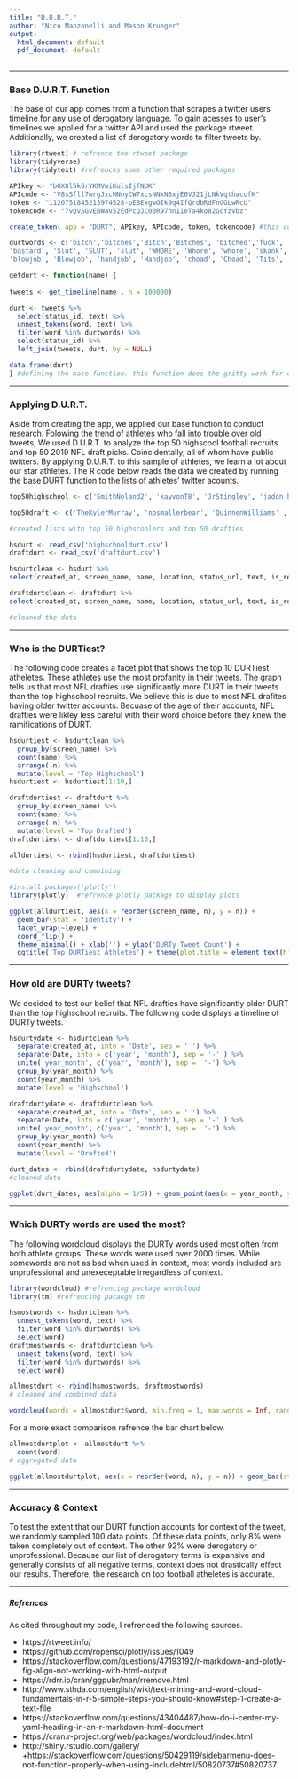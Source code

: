 ```yaml
---
title: "D.U.R.T."
author: "Nico Manzonelli and Mason Krueger"
output:
  html_document: default
  pdf_document: default
---
```

<style type="text/css">

h1.title {
  font-size: 38px;
  color: Black;
  text-align: center;
}
h4.author {
  font-size: 18px;
  font-family: "Times New Roman", Times, serif;
  color: Black;
  text-align: center;
}
</style>

******

### Base D.U.R.T. Function

  The base of our app comes from a function that scrapes a twitter users timeline for any use of derogatory language. To gain acesses to user's timelines we applied for a twitter API and used the package rtweet. Additionally, we created a list of derogatory words to filter tweets by.

```r

library(rtweet) # refrence the rtweet package
library(tidyverse)
library(tidytext) #refrences some other required packages

APIkey <- "bGX8l5k6rYKMVwiKulsIjfNUK"
APIcode <- "V8sSfll7wrgJxcHNnyCW7xcsNNxN8xjE6VJ21jLNkVqthacofK"
token <- "1120751845213974528-pEBExgwOIk9q4IfQrdbRdFnGGLwRcU"
tokencode <- "7vQvSGvEBWav52EdPcQJC00R97hn11eTa4ko82GcYzvbz"

create_token( app = "DURT", APIkey, APIcode, token, tokencode) #this code accesses our twitter API. Authorization below.

durtwords <- c('bitch','bitches','Bitch','Bitches', 'bitched','fuck', 'Fuck', 'FUCK', 'fucking', 'fucked', 'fucker', 'Fucked', 'Fucker', 'Fuckers', 'Cunt', 'cunt', 'CUNT', 'fag','FAG','Fag', 'faggot', 'Faggot', 'faggit', 'Faggit', 'Faggot', 'NIGGER','Nigger', 'nigger', 'Nigga', 'NIGGA', 'Nigga', 'Ass', 'ass', 'ASS', 'Bastard', 'BASTARD',
'bastard', 'Slut', 'SLUT', 'slut', 'WHORE', 'Whore', 'whore', 'skank', 'Skank', 'WHORE', 'porn', 'Porn', 'PORN', 'Vagina', 'VAGINA', 'vagina', 'dick', 'Dick', 'DICK', 'Pussy', 'PUSSY', 'pussy', 'penis', 'Penis', 'PENIS','Gay', 'GAY', 'gay','NIGGERS', 'niggas', 'niggers', 'NIGGAS', 'Gay', 'gays', 'GAYS', 'Gays', 'fags', 'Fags', 'Faggots','shit', 'SHIT', 'Shit', 'Shits', 'shits', 'Mexican', 'mexican', 'mexicans', 'Mexicans', 'Jew', 'Jews', 'jew', 'jews', 'spic', 'COCK', 'cock', 'cocks', 'Cock','retard', 'Retard', 'Retarded','retarded', 'chode', 'Chode', 'Cum', 'CUM', 'cum', 'Weed', 'weed', 'crack', 'Crack', 'Coke', 'coke', 'blow', 'Blow', 'ayo', 'yayo','alc', 'beer','Beer', 'Twat', 'twat', 'TWAT', 'prick', 'Prick', 'FUCKER', 'clit', 'Clit', 'CLIT', 'Jizz', 'jizz', 'sex', 'Sex', 'SEX', 'queef', 'Queef',
'blowjob', 'Blowjob', 'handjob', 'Handjob', 'choad', 'Choad', 'Tits', 'tits', 'TITS', 'Titties', 'titties', 'tiddies', 'Boobs', 'boobs', 'balls', 'Balls', 'ballsack', 'Ballsack', 'Piss', 'piss', 'Taint', 'taint', 'Pubes', 'pubes', 'nutsack', 'Nutsack', 'Spick', 'Spick', 'wetback', 'Terrorist', 'terrorist', 'LSD', 'Acid', 'acid', 'Nazi', 'nazi', 'NAZIS', 'NAZI', 'nazis', 'Dyke', 'dyke', 'Dike', 'dike', 'Coon', 'coon', 'COON', 'DIKE', 'DYKE', 'queer', 'Queer', 'trans', 'tranny','Tranny', 'NIG', 'nig', 'Nig', 'Lesbian', 'lesbian', 'Lesbo', 'lesbian', 'Redneck', 'redneck', 'Raghead', 'raghead', 'fat', 'FAT', 'Fat', 'towelhead', 'Towelhead', 'blunt', 'Blunt', 'Joint', 'joint') #defining durty words

getdurt <- function(name) {
  
tweets <- get_timeline(name , n = 100000)

durt <- tweets %>%
  select(status_id, text) %>%
  unnest_tokens(word, text) %>%
  filter(word %in% durtwords) %>%
  select(status_id) %>%
  left_join(tweets, durt, by = NULL)

data.frame(durt)
} #defining the base function. this function does the gritty work for our app.

```

*****

### Applying D.U.R.T.

  Aside from creating the app, we applied our base function to conduct research. Folowing the trend of athletes who fall into trouble over old tweets, We used D.U.R.T. to analyze the top 50 highscool football recruits and top 50 2019 NFL draft picks. Coincidentally, all of whom have public twitters. By applying D.U.R.T. to this sample of athletes, we learn a lot about our star athletes. The R code below reads the data we created by running the base DURT function to the lists of athletes' twitter acounts.

```r

top50highschool <- c('SmithNoland2', 'kayvonT8', 'JrStingley', 'jadon_haselwood', 'Antonioalfano99', '6sixGod_', 'ENeal73', 'ZP62019', 'buhbuhbru', 'darnell_5232', 'SpencerRattler','zacharrison_', 'Emery4____',  'daxhill5', 'K_Green_01', 'boimarv9', 'loganbrown53', 'brand0n_smith12', 'KobeDean2', 'GarrettWilson_V', '_TheoWeaseJr','D1Figure_', 'andrewbooth21', 'geo_Thagoat', 'opfreak15', 'claywebbG3', 'CharlesCross67', 'wanyamorris64', 'ealy_1k', 'h_miller76', 'Thechrishinton','MarcelBrooks_5', 'bo_nix10', 'J_Whitt3', 'JayD__5', 'domblaylock_1', 'dreamchaserTy10', 'Ford_Kyle6', '_FrankLadson', 'PierceQuick', '_mykael2','KinggChris7', 'jordantofly100', 'HenryTootoo1', 'LewisCine', 'zachcharbon', 'isopsher', 'Easymoney_Kai', 'jakesmith27', 'DoItAllDent103')

top50draft <- c('TheKylerMurray', 'nbsmallerbear', 'QuinnenWilliams' ,'Cle_Missile' ,'DevinWhite__40' ,'Daniel_Jones10' ,'JoshAllen41_' ,'TheeHOCK8' ,'Edoliver_11' ,'_Dbush11' ,'JonahGWilliams','RashanAGary','cwilkins42' ,'Big_Fish75','dh_simba7' ,'Fire_Burns99','llawrence2139','Gbradbury_11','GrindSimmons94','nrfant','darnellsavage_' ,'AndreDillard_','levelstothis_2' ,'iAM_JoshJacobs' ,'Primetime_jet' ,'_sweat9','JohnathanAbram1','JerryTillery','ljcollier91','DreBaker1_','KalebMcgary','NkealHarry15','byronmurphy','Rock_152','jawaan_taylor74','Uno_Captain','Thegreglittle','Cody_Ford74','MrSeanyB1','MullenIsland1','DaltonBigD71','DrewLock23','tavai31','Big_E_14','JoejuanW','Greedy','Erik_McCoy_73','benbanogu','swervinirvin_')

#created lists with top 50 highscoolers and top 50 drafties

hsdurt <- read_csv('highschooldurt.csv')
draftdurt <- read_csv('draftdurt.csv')

hsdurtclean <- hsdurt %>%
select(created_at, screen_name, name, location, status_url, text, is_retweet, favorite_count, retweet_count, retweet_name, retweet_location, profile_image_url)

draftdurtclean <- draftdurt %>%
select(created_at, screen_name, name, location, status_url, text, is_retweet, favorite_count, retweet_count, retweet_name, retweet_location, profile_image_url)

#cleaned the data
```

******

### Who is the DURTiest?

  The following code creates a facet plot that shows the top 10 DURTiest atheletes. These athletes use the most profanity in their tweets. The graph tells us that most NFL drafties use significantly more DURT in their tweets than the top highschool recruits. We believe this is due to most NFL drafites having older twitter accounts. Becuase of the age of their accounts, NFL drafties were likley less careful with their word choice before they knew the ramifications of DURT.

```r

hsdurtiest <- hsdurtclean %>%  
  group_by(screen_name) %>%
  count(name) %>%
  arrange(-n) %>%
  mutate(level = 'Top Highschool')
hsdurtiest <- hsdurtiest[1:10,]

draftdurtiest <- draftdurt %>%
  group_by(screen_name) %>%
  count(name) %>%
  arrange(-n) %>%
  mutate(level = 'Top Drafted')
draftdurtiest <- draftdurtiest[1:10,]

alldurtiest <- rbind(hsdurtiest, draftdurtiest)

#data cleaning and combining

#install.packages('plotly')
library(plotly)  #refrence plotly package to display plots

ggplot(alldurtiest, aes(x = reorder(screen_name, n), y = n)) +
  geom_bar(stat = 'identity') +
  facet_wrap(~level) +
  coord_flip() +
  theme_minimal() + xlab('') + ylab('DURTy Tweet Count') +
  ggtitle('Top DURTiest Athletes') + theme(plot.title = element_text(hjust = 0.5)) #build ggplot


```

******

### How old are DURTy tweets?

  We decided to test our belief that NFL drafties have significantly older DURT than the top highschool recruits. The following code displays a timeline of DURTy tweets.

```r

hsdurtydate <- hsdurtclean %>%
  separate(created_at, into = 'Date', sep = ' ') %>%
  separate(Date, into = c('year', 'month'), sep = '-' ) %>%
  unite('year_month', c('year', 'month'), sep =  '-') %>%
  group_by(year_month) %>%
  count(year_month) %>%
  mutate(level = 'Highschool')

draftdurtydate <- draftdurtclean %>%
  separate(created_at, into = 'Date', sep = ' ') %>%
  separate(Date, into = c('year', 'month'), sep = '-' ) %>%
  unite('year_month', c('year', 'month'), sep =  '-') %>%
  group_by(year_month) %>%
  count(year_month) %>%
  mutate(level = 'Drafted')

durt_dates <- rbind(draftdurtydate, hsdurtydate)
#cleaned data

ggplot(durt_dates, aes(alpha = 1/5)) + geom_point(aes(x = year_month, y = level, size = n, color = level)) + theme(plot.title = element_text(hjust = .5), axis.text = element_blank(), axis.ticks = element_blank()) + ggtitle('DURTy Tweet Timeline') + xlab('Time') + ylab('') + theme(legend.position="bottom", legend.box = "horizontal") #creating the graph. Refrenced rdrr.io to clean up axis.


```

******

### Which DURTy words are used the most?

  The following wordcloud displays the DURTy words used most often from both athlete groups. These words were used over 2000 times. While somewords are not as bad when used in context, most words included are unprofessional and unexeceptable irregardless of context. 
  
```r

library(wordcloud) #refrencing package wordcloud
library(tm) #refrencing pacakge tm

hsmostwords <- hsdurtclean %>%
  unnest_tokens(word, text) %>%
  filter(word %in% durtwords) %>%
  select(word)
draftmostwords <- draftdurtclean %>%
  unnest_tokens(word, text) %>%
  filter(word %in% durtwords) %>%
  select(word)

allmostdurt <- rbind(hsmostwords, draftmostwords)
# cleaned and combined data

wordcloud(words = allmostdurt$word, min.freq = 1, max.words = Inf, random.order = FALSE) #created wordcloud

```

For a more exact comparison refrence the bar chart below.

```r

allmostdurtplot <- allmostdurt %>%
  count(word)
# aggregated data

ggplot(allmostdurtplot, aes(x = reorder(word, n), y = n)) + geom_bar(stat = 'identity') + coord_flip() + theme_minimal(base_size = 8.5) + xlab('') + ylab('Word Count') + theme(plot.title = element_text(hjust = 0.5)) + ggtitle('Most Used DURTy Words') 


```


*****

### Accuracy & Context

  To test the extent that our DURT function accounts for context of the tweet, we randomly sampled 100 data points. Of these data points, only 8% were taken completely out of context. The other 92% were derogatory or unprofessional. Because our list of derogatory terms is expansive and generally consists of all negative terms, context does not drastically effect our results. Therefore, the research on top football atheletes is accurate.

*****

##### Refrences

As cited throughout my code, I refrenced the following sources.

+ https://rtweet.info/
+ https://github.com/ropensci/plotly/issues/1049
+ https://stackoverflow.com/questions/47193192/r-markdown-and-plotly-fig-align-not-working-with-html-output
+ https://rdrr.io/cran/ggpubr/man/rremove.html 
+ http://www.sthda.com/english/wiki/text-mining-and-word-cloud-fundamentals-in-r-5-simple-steps-you-should-know#step-1-create-a-text-file
+ https://stackoverflow.com/questions/43404487/how-do-i-center-my-yaml-heading-in-an-r-markdown-html-document
+ https://cran.r-project.org/web/packages/wordcloud/index.html
+ http://shiny.rstudio.com/gallery/
+https://stackoverflow.com/questions/50429119/sidebarmenu-does-not-function-properly-when-using-includehtml/50820737#50820737 



